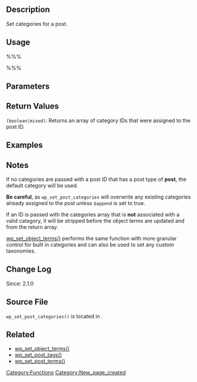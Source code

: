{{Languages|
{{en|Function Reference/wp_set_post_categories}}
{{ja|関数リファレンス/wp_set_post_categories}}
}}

== Description ==
Set categories for a post. 

== Usage ==
%%%<?php wp_set_post_categories( $post_ID, $post_categories, $append ) ?>%%%

== Parameters ==
{{Parameter|$post_ID|integer|Post ID.|optional|0}}
{{Parameter|$post_categories|array|Array of category IDs.|optional|array}}
{{Parameter|$append|boolean|If true, categories will be appended to the post. If false, categories will replace existing categories.|optional|false}}

== Return Values ==
; <tt>(boolean&#124;mixed)</tt>: Returns an array of category IDs that were assigned to the post ID.

== Examples ==
<!-- Need creative examples. Feel free to link to external examples. -->

== Notes ==
If no categories are passed with a post ID that has a post type of '''post''', the default category will be used.

'''Be careful''', as <tt>wp_set_post_categories</tt> will overwrite any existing categories already assigned to the post unless <tt>$append</tt> is set to true.

If an ID is passed with the categories array that is '''not''' associated with a valid category, it will be stripped before the object terms are updated and from the return array.

[[Function Reference/wp_set_object_terms|wp_set_object_terms()]] performs the same function with more granular control for built in categories and can also be used to set any custom taxonomies.

== Change Log ==
Since: 2.1.0

== Source File ==
<!-- Need links to current source code files -->
<tt>wp_set_post_categories()</tt> is located in {{Trac|wp-includes/post.php}}.

== Related ==
* [[Function Reference/wp_set_object_terms|wp_set_object_terms()]]
* [[Function Reference/wp_set_post_tags|wp_set_post_tags()]]
* [[Function Reference/wp_set_post_terms|wp_set_post_terms()]]
<!--
    To Do:
    Need to find related functions.
    Need to create groups of functions and create templates to add them to a page quickly.
    Some functions may be related to many groups of functions.
-->

{{Tag Footer}}
{{Copyedit}}

[[Category:Functions]]
[[Category:New_page_created]]